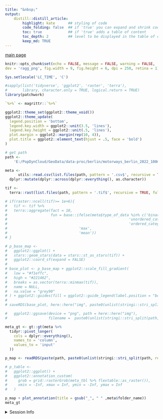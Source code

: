 ```yaml
---
title: "&nbsp;"
output:
    distill::distill_article:
        highlight: kate      ## styling of code
        code_folding: false  ## if 'true' you can expand and shrink code chunks
        toc: true            ## if 'true' adds a table of content
        toc_depth: 2         ## level to be displayed in the table of content
        keep_md: TRUE
---
```


[main page](index.html)&ensp;

```r
knitr::opts_chunk$set(echo = FALSE, message = FALSE, warning = FALSE,
dev = 'ragg_png', fig.width = 9, fig.height = 6, dpi = 250, retina = 1)

Sys.setlocale('LC_TIME', 'C')

#sapply(list('tidyverse', 'ggplot2', 'raster', 'terra'),
#       library, character.only = TRUE, logical.return = TRUE)
library(patchwork)

`%>%` <- magrittr::`%>%`

ggplot2::theme_set(ggplot2::theme_void())
ggplot2::theme_update(
  legend.position = 'bottom',
  legend.key.width = ggplot2::unit(3.5, 'lines'),
  legend.key.height = ggplot2::unit(.5, 'lines'),
  plot.margin = ggplot2::margin(rep(10, 4)),
  plot.title = ggplot2::element_text(hjust = .5, face = 'bold')
)
```



```r

# get path
path <-
    'E:/PopDynCloud/GeoData/data-proc/berlin/motorways_berlin_2022_100m_03035_tif'

meta <-
      utils::read.csv(list.files(path, pattern = '.csv$', recursive = TRUE, full.names = TRUE)) %>%
  dplyr::mutate(dplyr::across(dplyr::everything(), as.character))

tif <-
  terra::rast(list.files(path, pattern = '.tif$', recursive = TRUE, full.names = TRUE))

# if(raster::ncell(tif)>= 1e+6){
#   tif <- tif %>%
#   terra::aggregate(fact = 10,
#                    fun = base::ifelse(meta$type_of_data %in% c('binary_categorical',
#                                                        'unordered_categorical',
#                                                        'ordered_categorical'),
#                                 'max',
#                                 'mean'))
# }

```


```r
# p_base_map <-
#   ggplot2::ggplot() +
#   stars::geom_stars(data = stars::st_as_stars(tif)) +
#   ggplot2::coord_sf(expand = FALSE)
# 
# base_plot <- p_base_map + ggplot2::scale_fill_gradient(
#   low = "#f1effc",
#   high = "#221462",
#   breaks = as.vector(terra::minmax(tif)),
#   name = NULL,
#   na.value = "grey90"
# ) + ggplot2::guides(fill = ggplot2::guide_legend(label.position = "bottom"))
# 
# saveRDS(base_plot, here::here("img", paste0(unlist(stringi::stri_split(path, regex = "/"))[length(unlist(stringi::stri_split(path, regex = "/")))], ".rds")))

#   ggplot2::ggsave(device = "png", path = here::here("img"),
#                   filename =  paste0(unlist(stringi::stri_split(path, regex = "/"))[length(unlist(stringi::stri_split(path, regex = "/")))], ".png"))
```



```r

meta_gt <- gt::gt(meta %>%
  tidyr::pivot_longer(
    cols = dplyr::everything(),
    names_to = 'column',
    values_to = 'input'
  ))
```

```r
p_map <- readRDS(paste(path, paste0(unlist(stringi::stri_split(path, regex = "/"))[length(unlist(stringi::stri_split(path, regex = "/")))], ".rds"), sep = "/"))

```


```r
# p_table <-
#   ggplot2::ggplot() +
#   ggplot2::annotation_custom(
#     grob = grid::rasterGrob(meta_tbl %>% flextable::as_raster()),
#     xmin = -Inf, xmax = Inf, ymin = -Inf, ymax = Inf
#   )
```



```r
p_map + plot_annotation(title = gsub("_", " " ,meta$folder_name))
meta_gt
```


<details><summary>Session Info</summary>

```r
## DO NOT REMOVE!
## We store the settings of your computer and the current versions of the
## packages used to allow for reproducibility
Sys.time()
#git2r::repository() ## uncomment if you are using GitHub
sessionInfo()
```

</details>
